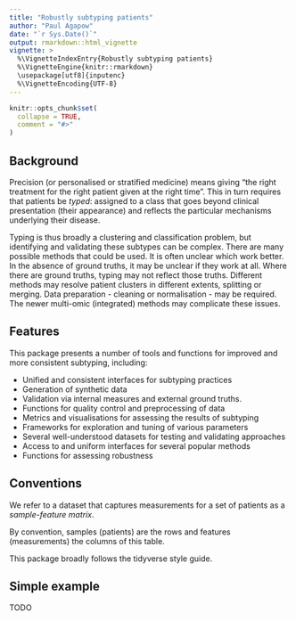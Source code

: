 ```yaml
---
title: "Robustly subtyping patients"
author: "Paul Agapow"
date: "`r Sys.Date()`"
output: rmarkdown::html_vignette
vignette: >
  %\VignetteIndexEntry{Robustly subtyping patients}
  %\VignetteEngine{knitr::rmarkdown}
  \usepackage[utf8]{inputenc}
  %\VignetteEncoding{UTF-8}
---
```


```r
knitr::opts_chunk$set(
  collapse = TRUE,
  comment = "#>"
)
```

## Background

Precision (or personalised or stratified medicine) means giving "the right
treatment for the right patient given at the right time". This in turn
requires that patients be *typed*: assigned to a class that goes beyond
clinical presentation (their appearance) and reflects the particular
mechanisms underlying their disease.

Typing is thus broadly a clustering and classification problem, but
identifying and validating these subtypes can be complex. There are many
possible methods that could be used. It is often unclear which work better.
In the absence of ground truths, it may be unclear if they work at all.
Where there are ground truths, typing may not reflect those truths.
Different methods may resolve patient clusters in different extents,
splitting or merging. Data preparation - cleaning or normalisation - may
be required. The newer multi-omic (integrated) methods may complicate these issues.


## Features

This package presents a number of tools and functions for improved and more
consistent subtyping, including:

* Unified and consistent interfaces for subtyping practices
* Generation of synthetic data
* Validation via internal measures and external ground truths. 
* Functions for quality control and preprocessing of data
* Metrics and visualisations for assessing the results of subtyping
* Frameworks for exploration and tuning of various parameters
* Several well-understood datasets for testing and validating approaches
* Access to and uniform interfaces for several popular methods
* Functions for assessing robustness


## Conventions

We refer to a dataset that captures measurements for a set of patients as a
*sample-feature matrix*.

By convention, samples (patients) are the rows and features (measurements) the
columns of this table.

This package broadly follows the tidyverse style guide.


## Simple example

TODO


